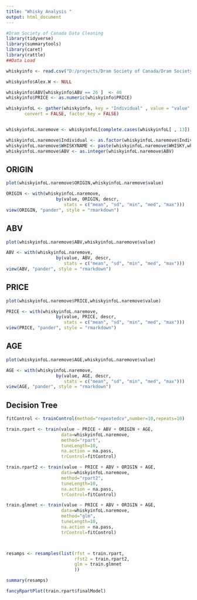 ```yaml
---
title: "Whisky Analysis "
output: html_document
---
```


```r
#Dram Society of Canada Data Cleaning 
library(tidyverse)
library(summarytools)
library(caret)
library(rattle)
##Data Load 

whiskyinfo <- read.csv("D:/projects/Dram Society of Canada/Dram Society of Canada - Master List.csv") 

whiskyinfo$Alex.W <- NULL

whiskyinfo$ABV[whiskyinfo$ABV == 26 ]  <- 46
whiskyinfo$PRICE <- as.numeric(whiskyinfo$PRICE)

whiskyinfoL <- gather(whiskyinfo, key = "Individual" , value = "value", c(12:43), na.rm = FALSE,
       convert = FALSE, factor_key = FALSE)


whiskyinfoL.naremove <- whiskyinfoL[complete.cases(whiskyinfoL[ , 13]),]

whiskyinfoL.naremove$Individual <- as.factor(whiskyinfoL.naremove$Individual)
whiskyinfoL.naremove$WHISKYNAME <- paste(whiskyinfoL.naremove$WHISKY,whiskyinfoL.naremove$AGE)
whiskyinfoL.naremove$ABV <- as.integer(whiskyinfoL.naremove$ABV)
```

## ORIGIN


```r

plot(whiskyinfoL.naremove$ORIGIN,whiskyinfoL.naremove$value)

ORIGIN <- with(whiskyinfoL.naremove, 
                   by(value, ORIGIN, descr, 
                      stats = c("mean", "sd", "min", "med", "max")))
view(ORIGIN, "pander", style = "rmarkdown")
```

## ABV

```r
plot(whiskyinfoL.naremove$ABV,whiskyinfoL.naremove$value)

ABV <- with(whiskyinfoL.naremove, 
                   by(value, ABV, descr, 
                      stats = c("mean", "sd", "min", "med", "max")))
view(ABV, "pander", style = "rmarkdown")
```

## PRICE


```r
plot(whiskyinfoL.naremove$PRICE,whiskyinfoL.naremove$value)

PRICE <- with(whiskyinfoL.naremove, 
                   by(value, PRICE, descr, 
                      stats = c("mean", "sd", "min", "med", "max")))
view(PRICE, "pander", style = "rmarkdown")
```

## AGE

```r
plot(whiskyinfoL.naremove$AGE,whiskyinfoL.naremove$value)

AGE <- with(whiskyinfoL.naremove, 
                   by(value, AGE, descr, 
                      stats = c("mean", "sd", "min", "med", "max")))
view(AGE, "pander", style = "rmarkdown")
```

## Decision Tree 


```r

fitControl <- trainControl(method="repeatedcv",number=10,repeats=10)

train.rpart <- train(value ~ PRICE + ABV + ORIGIN + AGE, 
                     data=whiskyinfoL.naremove,
                     method="rpart",
                     tuneLength=10,
                     na.action = na.pass,
                     trControl=fitControl)

train.rpart2 <- train(value ~ PRICE + ABV + ORIGIN + AGE, 
                     data=whiskyinfoL.naremove,
                     method="rpart2",
                     tuneLength=10,
                     na.action = na.pass,
                     trControl=fitControl)

train.glmnet <- train(value ~ PRICE + ABV + ORIGIN + AGE, 
                     data=whiskyinfoL.naremove,
                     method="glm",
                     tuneLength=10,
                     na.action = na.pass,
                     trControl=fitControl)



resamps <- resamples(list(rfst = train.rpart,
                          rfst2 = train.rpart2,
                          glm = train.glmnet
                          ))

summary(resamps)

fancyRpartPlot(train.rpart$finalModel)



```
